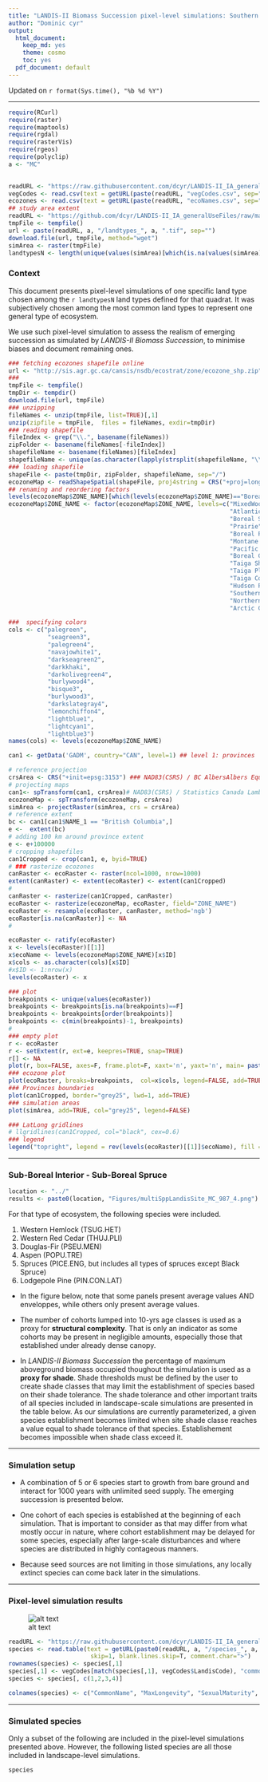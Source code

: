 ```yaml
---
title: "LANDIS-II Biomass Succession pixel-level simulations: Southern Interior Mountains - Interior Cedar Hemlock (preliminary results)"
author: "Dominic cyr"
output:
  html_document:
    keep_md: yes
    theme: cosmo
    toc: yes
  pdf_document: default
---
```

Updated on `r format(Sys.time(), "%b %d %Y")`

-------

```r
require(RCurl)
require(raster)
require(maptools)
require(rgdal)
require(rasterVis)
require(rgeos)
require(polyclip)
a <- "MC"
    

```



```r
readURL <- "https://raw.githubusercontent.com/dcyr/LANDIS-II_IA_generalUseFiles/master/"
vegCodes <- read.csv(text = getURL(paste(readURL, "vegCodes.csv", sep="/")))
ecozones <- read.csv(text = getURL(paste(readURL, "ecoNames.csv", sep="/")))
## study area extent
readURL <- "https://github.com/dcyr/LANDIS-II_IA_generalUseFiles/raw/master/LandisInputs/"
tmpFile <- tempfile()
url <- paste(readURL, a, "/landtypes_", a, ".tif", sep="")
download.file(url, tmpFile, method="wget")
simArea <- raster(tmpFile)
landtypesN <- length(unique(values(simArea)[which(is.na(values(simArea)) == F &  values(simArea) != 0)]))
```



### Context

This document presents pixel-level simulations of one specific land type chosen among the `r landtypesN` land types defined for that quadrat. It was subjectively chosen among the most common land types to represent one general type of ecosystem.

We use such pixel-level simulation to assess the realism of emerging succession as simulated by _LANDIS-II Biomass Succession_, to minimise biases and document remaining ones.


```r
### fetching ecozones shapefile online
url <- "http://sis.agr.gc.ca/cansis/nsdb/ecostrat/zone/ecozone_shp.zip"
###
tmpFile <- tempfile()
tmpDir <- tempdir()
download.file(url, tmpFile)
### unzipping
fileNames <- unzip(tmpFile, list=TRUE)[,1]
unzip(zipfile = tmpFile,  files = fileNames, exdir=tmpDir)
### reading shapefile 
fileIndex <- grep("\\.", basename(fileNames))
zipFolder <- basename(fileNames[-fileIndex])
shapefileName <- basename(fileNames)[fileIndex]
shapefileName <- unique(as.character(lapply(strsplit(shapefileName, "\\."), function(x) x[[1]])))
### loading shapefile
shapeFile <- paste(tmpDir, zipFolder, shapefileName, sep="/")
ecozoneMap <- readShapeSpatial(shapeFile, proj4string = CRS("+proj=longlat +datum=WGS84"))
## renaming and reordering factors
levels(ecozoneMap$ZONE_NAME)[which(levels(ecozoneMap$ZONE_NAME)=="Boreal PLain")] <- "Boreal Plain"
ecozoneMap$ZONE_NAME <- factor(ecozoneMap$ZONE_NAME, levels=c("MixedWood Plain",
                                                              "Atlantic Maritime",
                                                              "Boreal Shield",
                                                              "Prairie",
                                                              "Boreal Plain",
                                                              "Montane Cordillera",
                                                              "Pacific Maritime",
                                                              "Boreal Cordillera",
                                                              "Taiga Shield",
                                                              "Taiga Plain",
                                                              "Taiga Cordillera",
                                                              "Hudson Plain",
                                                              "Southern Arctic",
                                                              "Northern Arctic",
                                                              "Arctic Cordillera"))

###  specifying colors
cols <- c("palegreen",
           "seagreen3",
           "palegreen4",
           "navajowhite1",
           "darkseagreen2",
           "darkkhaki",
           "darkolivegreen4",
           "burlywood4",
           "bisque3",
           "burlywood3",
           "darkslategray4",
           "lemonchiffon4",
           "lightblue1",
           "lightcyan1",
           "lightblue3")
names(cols) <- levels(ecozoneMap$ZONE_NAME)
```


```r
can1 <- getData('GADM', country="CAN", level=1) ## level 1: provinces 
```

```r
# reference projection
crsArea <- CRS("+init=epsg:3153") ### NAD83(CSRS) / BC AlbersAlbers Equal Area
# projecting maps
can1<- spTransform(can1, crsArea)# NAD83(CSRS) / Statistics Canada Lambert
ecozoneMap <- spTransform(ecozoneMap, crsArea)
simArea <- projectRaster(simArea, crs = crsArea)
# reference extent
bc <- can1[can1$NAME_1 == "British Columbia",]
e <-  extent(bc)
# adding 100 km around province extent
e <- e+100000
# cropping shapefiles
can1Cropped <- crop(can1, e, byid=TRUE)
# ### rasterize ecozones
canRaster <- ecoRaster <- raster(ncol=1000, nrow=1000)
extent(canRaster) <- extent(ecoRaster) <- extent(can1Cropped)
#
canRaster <- rasterize(can1Cropped, canRaster)
ecoRaster <- rasterize(ecozoneMap, ecoRaster, field="ZONE_NAME")
ecoRaster <- resample(ecoRaster, canRaster, method='ngb')
ecoRaster[is.na(canRaster)] <- NA
#

ecoRaster <- ratify(ecoRaster)
x <- levels(ecoRaster)[[1]]
x$ecoName <- levels(ecozoneMap$ZONE_NAME)[x$ID]
x$cols <- as.character(cols)[x$ID] 
#x$ID <- 1:nrow(x)
levels(ecoRaster) <- x
```

```r
### plot 
breakpoints <- unique(values(ecoRaster))
breakpoints <- breakpoints[is.na(breakpoints)==F]
breakpoints <- breakpoints[order(breakpoints)]
breakpoints <- c(min(breakpoints)-1, breakpoints)
#
### empty plot
r <- ecoRaster
r <- setExtent(r, ext=e, keepres=TRUE, snap=TRUE)
r[] <- NA
plot(r, box=FALSE, axes=F, frame.plot=F, xaxt='n', yaxt='n', main= paste0("Simulated quadrat - ", ecozones[which(ecozones$code == a), "name"]))
### ecozone plot
plot(ecoRaster, breaks=breakpoints,  col=x$cols, legend=FALSE, add=TRUE)
### Provinces boundaries
plot(can1Cropped, border="grey25", lwd=1, add=TRUE)
### simulation areas
plot(simArea, add=TRUE, col="grey25", legend=FALSE)

### LatLong gridlines
# llgridlines(can1Cropped, col="black", cex=0.6)
### legend
legend("topright", legend = rev(levels(ecoRaster)[[1]]$ecoName), fill = rev(x$col), cex=0.7, bty="n", title = "Ecozones")
```

-------

### Sub-Boreal Interior - Sub-Boreal Spruce
```r
location <- "../"
results <- paste0(location, "Figures/multiSppLandisSite_MC_987_4.png")
```

For that type of ecosystem, the following species were included.

1. Western Hemlock (TSUG.HET)
2. Western Red Cedar (THUJ.PLI)
3. Douglas-Fir (PSEU.MEN)
4. Aspen (POPU.TRE)
5. Spruces (PICE.ENG, but includes all types of spruces except Black Spruce)
6. Lodgepole Pine (PIN.CON.LAT)


* In the figure below, note that some panels present average values AND enveloppes, while others only present average values.

* The number of cohorts lumped into 10-yrs age classes is used as a proxy for **structural complexity**. That is only an indicator as some cohorts may be present in negligible amounts, especially those that established under already dense canopy.

* In _LANDIS-II Biomass Succession_ the percentage of maximum aboveground biomass occupied thoughout the simulation is used as a **proxy for shade**. Shade thresholds must be defined by the user to create shade classes that may limit the establishment of species based on their shade tolerance. The shade tolerance and other important traits of all species included in landscape-scale simulations are presented in the table below. As our simulations are currently parameterized, a given species establishment becomes limited when site shade classe reaches a value equal to shade tolerance of that species. Establishement becomes impossible when shade class exceed it.

-------

### Simulation setup

* A combination of 5 or 6 species start to growth from bare ground and interact for 1000 years with unlimited seed supply. The emerging succession is presented below.

* One cohort of each species is established at the beginning of each simulation. That is important to consider as that may differ from what mostly occur in nature, where cohort establishment may be delayed for some species, especially after large-scale disturbances and where species are distributed in highly contageous manners.

* Because seed sources are not limiting in those simulations, any locally extinct species can come back later in the simulations.

-------

### Pixel-level simulation results
![alt text](`r results`)


```r
readURL <- "https://raw.githubusercontent.com/dcyr/LANDIS-II_IA_generalUseFiles/master/LandisInputs/"
species <- read.table(text = getURL(paste0(readURL, a, "/species_", a, ".txt")),
                       skip=1, blank.lines.skip=T, comment.char=">")
rownames(species) <- species[,1]
species[,1] <- vegCodes[match(species[,1], vegCodes$LandisCode), "commonName"]
species <- species[, c(1,2,3,4)]

colnames(species) <- c("CommonName", "MaxLongevity", "SexualMaturity", "ShadeTolerance")
```

-------

### Simulated species

Only a subset of the following are included in the pixel-level simulations presented above. However, the following listed species are all those included in landscape-level simulations.

```r
species
```

